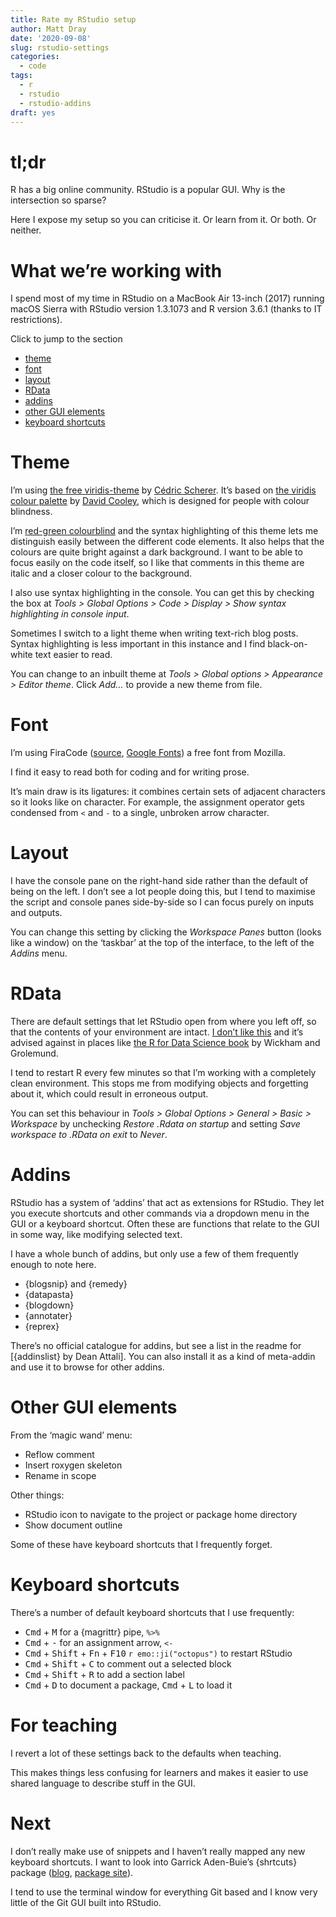 ```yaml
---
title: Rate my RStudio setup
author: Matt Dray
date: '2020-09-08'
slug: rstudio-settings
categories:
  - code
tags:
  - r
  - rstudio
  - rstudio-addins
draft: yes
---
```


# tl;dr

R has a big online community. RStudio is a popular GUI. Why is the intersection so sparse?

Here I expose my setup so you can criticise it. Or learn from it. Or both. Or neither.

# What we're working with

I spend most of my time in RStudio on a MacBook Air 13-inch (2017) running macOS Sierra with RStudio version 1.3.1073 and R version 3.6.1 (thanks to IT restrictions).

Click to jump to the section

* [theme](#theme)
* [font](#font)
* [layout](#layout)
* [RData](#rdata)
* [addins](#addins)
* [other GUI elements](#other-gui-elements)
* [keyboard shortcuts](#keyboard-shortcuts)


# Theme {#theme}

I'm using [the free viridis-theme](https://github.com/Z3tt/viridis-theme) by [Cédric Scherer](http://cedricscherer.netlify.app/). It's based on [the viridis colour palette](https://cran.r-project.org/web/packages/viridis/vignettes/intro-to-viridis.html) by [David Cooley](https://github.com/SymbolixAU/rstudiothemes/blob/master/viridis.tmTheme), which is designed for people with colour blindness.

I'm [red-green colourblind](https://en.wikipedia.org/wiki/Color_blindness) and the syntax highlighting of this theme lets me distinguish easily between the different code elements. It also helps that the colours are quite bright against a dark background. I want to be able to focus easily on the code itself, so I like that comments in this theme are italic and a closer colour to the background.

I also use syntax highlighting in the console. You can get this by checking the box at _Tools > Global Options > Code > Display > Show syntax highlighting in console input_.

Sometimes I switch to a light theme when writing text-rich blog posts. Syntax highlighting is less important in this instance and I find black-on-white text easier to read.

You can change to an inbuilt theme at _Tools > Global options > Appearance > Editor theme_. Click _Add..._ to provide a new theme from file.

# Font {#font}

I'm using FiraCode ([source](https://github.com/tonsky/FiraCode), [Google Fonts](https://fonts.google.com/specimen/Fira+Code)) a free font from Mozilla.

I find it easy to read both for coding and for writing prose.

It's main draw is its ligatures: it combines certain sets of adjacent characters so it looks like on character. For example, the assignment operator gets condensed from `<` and `-` to a single, unbroken arrow character.

# Layout {#layout}

I have the console pane on the right-hand side rather than the default of being on the left. I don't see a lot people doing this, but I tend to maximise the script and console panes side-by-side so I can focus purely on inputs and outputs.

You can change this setting by clicking the _Workspace Panes_ button (looks like a window) on the 'taskbar' at the top of the interface, to the left of the _Addins_ menu.

# RData {#rdata}

There are default settings that let RStudio open from where you left off, so that the contents of your environment are intact. [I don't like this](https://www.rostrum.blog/2020/04/17/r-self-shame/#env) and it's advised against in places like [the R for Data Science book](https://r4ds.had.co.nz/workflow-projects.html) by Wickham and Grolemund.

I tend to restart R every few minutes so that I'm working with a completely clean environment. This stops me from modifying objects and forgetting about it, which could result in erroneous output.

You can set this behaviour in _Tools > Global Options > General > Basic > Workspace_ by unchecking _Restore .Rdata on startup_ and setting _Save workspace to .RData on exit_ to _Never_.

# Addins {#addins}

RStudio has a system of 'addins' that act as extensions for RStudio. They let you execute shortcuts and other commands via a dropdown menu in the GUI or a keyboard shortcut. Often these are functions that relate to the GUI in some way, like modifying selected text.

I have a whole bunch of addins, but only use a few of them frequently enough to note here.

* {blogsnip} and {remedy}
* {datapasta}
* {blogdown}
* {annotater}
* {reprex}

There's no official catalogue for addins, but see a list in the readme for [{addinslist} by Dean Attali]. You can also install it as a kind of meta-addin and use it to browse for other addins.

# Other GUI elements {#other-gui-elements}

From the 'magic wand' menu:

* Reflow comment
* Insert roxygen skeleton
* Rename in scope

Other things:

* RStudio icon to navigate to the project or package home directory
* Show document outline

Some of these have keyboard shortcuts that I frequently forget.

# Keyboard shortcuts {#keyboard-shortcuts}

There's a number of default keyboard shortcuts that I use frequently:

* <kbd>Cmd</kbd> + <kbd>M</kbd> for a {magrittr} pipe, `%>%`
* <kbd>Cmd</kbd> + <kbd>-</kbd> for an assignment arrow, `<-`
* <kbd>Cmd</kbd> + <kbd>Shift</kbd> + <kbd>Fn</kbd> + <kbd>F10</kbd> `r emo::ji("octopus")` to restart RStudio
* <kbd>Cmd</kbd> + <kbd>Shift</kbd> + <kbd>C</kbd> to comment out a selected block
* <kbd>Cmd</kbd> + <kbd>Shift</kbd> + <kbd>R</kbd> to add a section label
* <kbd>Cmd</kbd> + <kbd>D</kbd> to document a package,  <kbd>Cmd</kbd> + <kbd>L</kbd> to load it

# For teaching

I revert a lot of these settings back to the defaults when teaching.

This makes things less confusing for learners and makes it easier to use shared language to describe stuff in the GUI.

# Next

I don't really make use of snippets and I haven't really mapped any new keyboard shortcuts. I want to look into Garrick Aden-Buie's {shrtcuts} package ([blog](https://www.garrickadenbuie.com/blog/shrtcts/), [package site](https://pkg.garrickadenbuie.com/shrtcts/)).

I tend to use the terminal window for everything Git based and I know very little of the Git GUI built into RStudio.